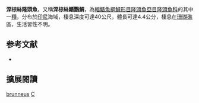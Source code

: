 {{Speciesbox
| name = 深棕絲隆頭魚
| status = DD
| status_system = IUCN3.1
| genus = Cirrhilabrus
| species = brunneus
| authority = [[Allen|Allen]], 2006
| synonyms = 
}}

'''深棕絲隆頭魚'''，又稱'''深棕絲鰭鸚鯛'''，為[[輻鰭魚綱|輻鰭魚綱]][[鱸形目|鱸形目]][[隆頭魚亞目|隆頭魚亞目]][[隆頭魚科|隆頭魚科]]的其中一[[種|種]]，分布於[[印尼|印尼]]海域，棲息深度可達40公尺，體長可達4.4公分，棲息在[[珊瑚礁|珊瑚礁]]區，生活習性不明。
==参考文献==
*{{FishBase_species|genus=Cirrhilabrus|species=brunneus|year=2013|month=7}}
== 擴展閱讀 ==
{{refbegin}}
{{wikispecies-inline|Cirrhilabrus brunneus|深棕絲隆頭魚}}
{{refend}}
{{Taxonbar|from=Q2528897}}

[[Category:絲隆頭魚屬|brunneus]]
[[Category:2006年描述的魚類|C]]


{{鱸形目小作品}}